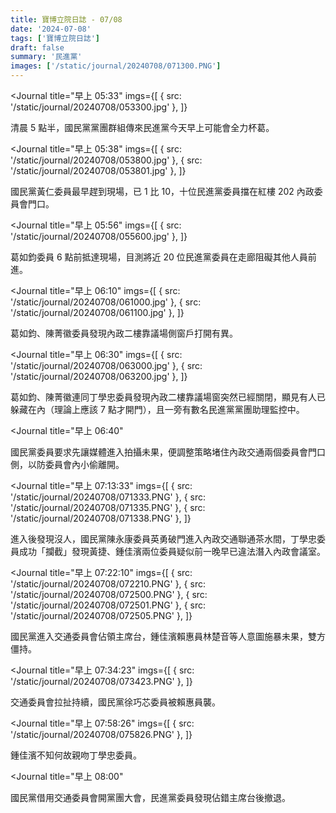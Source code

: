```yaml
---
title: 寶博立院日誌 - 07/08
date: '2024-07-08'
tags: ['寶博立院日誌']
draft: false
summary: '民進黨'
images: ['/static/journal/20240708/071300.PNG']
---
```


<Journal
  title="早上 05:33"
  imgs={[
    { src: '/static/journal/20240708/053300.jpg' },
  ]}
>
  清晨 5 點半，國民黨黨團群組傳來民進黨今天早上可能會全力杯葛。
</Journal>

<Journal
  title="早上 05:38"
  imgs={[
    { src: '/static/journal/20240708/053800.jpg' },
    { src: '/static/journal/20240708/053801.jpg' },
  ]}
>
  國民黨黃仁委員最早趕到現場，已 1 比 10，十位民進黨委員擋在紅樓 202 內政委員會門口。
</Journal>

<Journal
  title="早上 05:56"
  imgs={[
    { src: '/static/journal/20240708/055600.jpg' },
  ]}
>
  葛如鈞委員 6 點前抵達現場，目測將近 20 位民進黨委員在走廊阻礙其他人員前進。
</Journal>

<Journal
  title="早上 06:10"
  imgs={[
    { src: '/static/journal/20240708/061000.jpg' },
    { src: '/static/journal/20240708/061100.jpg' },
  ]}
>
  葛如鈞、陳菁徽委員發現內政二樓靠議場側窗戶打開有異。
</Journal>

<Journal
  title="早上 06:30"
  imgs={[
    { src: '/static/journal/20240708/063000.jpg' },
    { src: '/static/journal/20240708/063200.jpg' },
  ]}
>
  葛如鈞、陳菁徽連同丁學忠委員發現內政二樓靠議場窗突然已經關閉，顯見有人已躲藏在內（理論上應該 7 點才開門），且一旁有數名民進黨黨團助理監控中。
</Journal>

<Journal
  title="早上 06:40"
>
  國民黨委員要求先讓媒體進入拍攝未果，便調整策略堵住內政交通兩個委員會門口側，以防委員會內小偷離開。
</Journal>

<Journal
  title="早上 07:13:33"
  imgs={[
    { src: '/static/journal/20240708/071333.PNG' },
    { src: '/static/journal/20240708/071335.PNG' },
    { src: '/static/journal/20240708/071338.PNG' },
  ]}
>
  進入後發現沒人，國民黨陳永康委員英勇破門進入內政交通聯通茶水間，丁學忠委員成功「攔截」發現黃捷、鍾佳濱兩位委員疑似前一晚早已違法潛入內政會議室。
</Journal>

<Journal
  title="早上 07:22:10"
  imgs={[
    { src: '/static/journal/20240708/072210.PNG' },
    { src: '/static/journal/20240708/072500.PNG' },
    { src: '/static/journal/20240708/072501.PNG' },
    { src: '/static/journal/20240708/072505.PNG' },
  ]}
>
  國民黨進入交通委員會佔領主席台，鍾佳濱賴惠員林楚音等人意圖施暴未果，雙方僵持。
</Journal>

<Journal
  title="早上 07:34:23"
  imgs={[
    { src: '/static/journal/20240708/073423.PNG' },
  ]}
>
  交通委員會拉扯持續，國民黨徐巧芯委員被賴惠員襲。
</Journal>

<Journal
  title="早上 07:58:26"
  imgs={[
    { src: '/static/journal/20240708/075826.PNG' },
  ]}
>
  鍾佳濱不知何故親吻丁學忠委員。
</Journal>

<Journal
  title="早上 08:00"
>
  國民黨借用交通委員會開黨團大會，民進黨委員發現佔錯主席台後撤退。
</Journal>